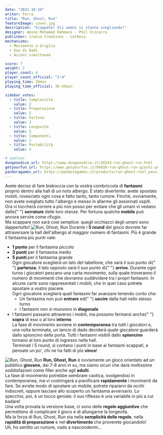 ```yaml
---
date: "2022-10-24"
writer: Ferra
title: "Run, Ghost, Run"
featureImage: cover.jpg
description: "Scappate! Gli umani si stanno svegliando!"
designer: Amine Mohamed Rahmani - Phil Vizcarro
publisher: Cranio Creations - Letheia
mechanisms:
  - Movimento a Griglia
  - Uso di Dadi
  - Azioni simultanee

score: 7
weight: 2
player_count: 4
player_count_official: "2-4"
playing_time: 35min
playing_time_official: 30-45min

sidebar_votes:
  - title: Complessità
    value: 2
  - title: Preparazione
    value: 2
  - title: Fortuna
    value: 3
  - title: Longevità
    value: 3
  - title: Componenti
    value: 3
  - title: Portabilità
    value: 3

# seelves
dungeondice_url: https://www.dungeondice.it/26543-run-ghost-run.html
getyourfun_url: https://www.getyourfun.it/04926-run-ghost-run-giochi-per-bambini.html
pandoragames_url: https://pandoragames.it/products/run-ghost-run?_pos=1&_psq=run%20gh&_ss=e&_v=1.0
---
```


<Setting>
  Avete deciso di fare bisboccia con la vostra combriccola di
  <strong> fantasmi</strong> proprio dentro alla hall di un noto albergo. È stato
  divertente: avete spostato mobili, rovesciato ogni cosa e fatto tanto, tanto rumore.
  Finché, ovviamente, non avete svegliato tutto l'albergo e messo in allarme gli
  assonnati ospiti.
  <br />
  Ora vi toccherà correre a più non posso per evitare che gli umani vi vedano dalle{" "}
  <strong>serrature</strong> delle loro stanze. Per fortuna qualche
  <strong> mobile</strong> può ancora servire come rifugio.
  <br />
  Ma scappare non sarà così semplice: quegli occhiacci degli umani sono
  dappertutto!
</Setting>

<img src="./game1.jpg" alt="Run, Ghost, Run" />

<Rules>
  Durante i <strong>5 round</strong> del gioco dovrete far attraversare la hall
  dell'albergo al maggior numero di fantasmi. Più è grande il fantasma più punti
  vale:
  <ul>
    <li>
      <strong>1 punto</strong> per il fantasma piccolo
    </li>
    <li>
      <strong>3 punti</strong> per il fantasma medio
    </li>
    <li>
      <strong>5 punti </strong>per il fantasma grande
      <br />
      Ogni giocatore sceglierà un lato del tabellone, che sarà il suo punto di{" "}
      <strong>partenza</strong>; il lato opposto sarà il suo punto di{" "}
      <strong>arrivo</strong>. Durante ogni turno i giocatori pescano una carta
      movimento, sulla quale troveranno il numero di movimenti che dovranno
      suddividere tra i propri fantasmi. In alcune carte sono rappresentati i
      mobili, che in quel caso potrete spostare a vostro piacere.
      <br />
      Ogni giocatore sceglierà quali fantasmi far avanzare tenendo conto che:
      <ul>
        <li>
          Un fantasma non può <strong>entrare</strong> ed{" "}
          <strong>uscire</strong> dalla hall nello stesso turno
        </li>
        <li>
          I fantasmi non si muovono in <strong>diagonale</strong>
        </li>
      </ul>
    </li>
    <li>
      I fantasmi passano attraverso i mobili, ma possono fermarsi anche{" "}
      <strong>sopra</strong> di essi o al loro <strong>interno</strong>
      <br />
      La fase di movimento avviene in <strong>contemporanea</strong> tra tutti i
      giocatori e, una volta terminata, un lancio di dado deciderà quale
      giocatore guarderà dallo spioncino della porta. Tutti i fantasmi visibili
      dallo <strong>spioncino</strong> tornano al loro punto di ingresso nella
      hall.
      <br />
      Terminati i 5 round, si contano i punti in base ai fantasmi scappati, e
      pensate un po', chi ne ha fatti di più <strong>vince</strong>!
    </li>
  </ul>
</Rules>

<img src="./game2.jpg" alt="Run, Ghost, Run" />

<Feedback>
  <strong>Run, Ghost, Run</strong> è ovviamente un gioco orientato ad un
  pubblico <strong>giovane</strong>, dai 7-8 anni in su, ma siamo sicuri che
  darà moltissime soddisfazioni come filler anche agli <strong>adulti</strong>.
  <br />
  La fase di movimento potrebbe sembrare caotica, svolgendosi in contemporanea,
  ma vi costringerà a pianificare <strong>rapidamente</strong> i movimenti da
  fare. Se avrete modo di spostare un mobile, potrete ripararvi da occhi
  indiscreti, oppure lasciare allo scoperto un fantasma avversario. Lo specchio,
  poi, è un tocco geniale: il suo riflesso è una variabile in più a cui badare!
  <br />
  Una volta provata la versione base, ci sono delle
  <strong> regole aggiuntive</strong> che permettono di complicare il gioco e di
  allungarne la longevità.
  <br />
  Ma la forza di Run, Ghost, Run sta nella
  <strong>semplicità delle regole</strong>, nella
  <strong> rapidità di preparazione</strong> e nel <strong>divertimento </strong>
  che proverete giocandolo!
  <br />
  Uh, ho sentito un rumore, vado a nascondermi…

</Feedback>
